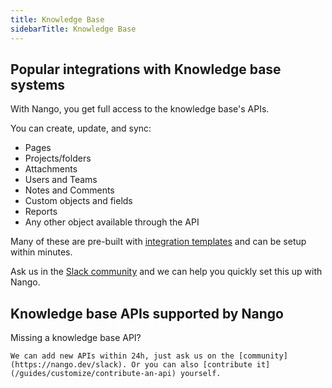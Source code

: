 ```yaml
---
title: Knowledge Base
sidebarTitle: Knowledge Base
---
```


## Popular integrations with Knowledge base systems

With Nango, you get full access to the knowledge base's APIs.

You can create, update, and sync:

- Pages
- Projects/folders
- Attachments
- Users and Teams
- Notes and Comments
- Custom objects and fields
- Reports
- Any other object available through the API

Many of these are pre-built with [integration templates](/understand/concepts/templates) and can be setup within minutes.

Ask us in the [Slack community](https://nango.dev/slack) and we can help you quickly set this up with Nango.


## Knowledge base APIs supported by Nango

<CardGroup cols={4}>
    <Card title="Box" href="/integrations/all/box" color="#68a063" />
    <Card title="Coda" href="/integrations/all/coda" color="#68a063" />
    <Card title="Confluence" href="/integrations/all/confluence" color="#68a063" />
    <Card title="Dropbox" href="/integrations/all/dropbox" color="#68a063" />
    <Card title="Elevio" href="/integrations/all/elevio" color="#68a063" />
    <Card title="Guru" href="/integrations/all/guru" color="#68a063" />
    <Card title="Help Scout" href="/integrations/all/helpscout" color="#68a063" />
    <Card title="Notion" href="/integrations/all/notion" color="#68a063" />
    <Card title="OneDrive" href="/integrations/all/one-drive" color="#68a063" />
    <Card title="StackExchange" href="/integrations/all/stackexchange" color="#68a063" />
</CardGroup>

<Tip>
    Missing a knowledge base API?

    We can add new APIs within 24h, just ask us on the [community](https://nango.dev/slack). Or you can also [contribute it](/guides/customize/contribute-an-api) yourself.
</Tip>